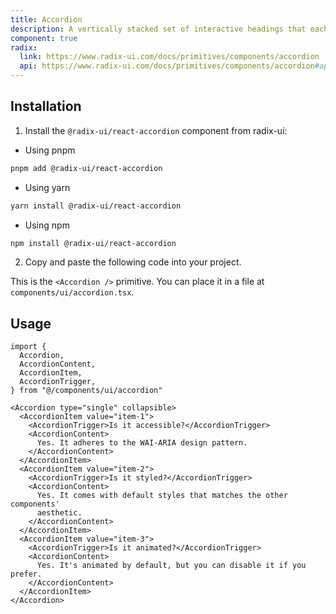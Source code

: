 ```yaml
---
title: Accordion
description: A vertically stacked set of interactive headings that each reveal an associated section of content.
component: true
radix:
  link: https://www.radix-ui.com/docs/primitives/components/accordion
  api: https://www.radix-ui.com/docs/primitives/components/accordion#api-reference
---
```


<ComponentExample src="/components/examples/accordion/demo.tsx">
  <AccordionDemo />
</ComponentExample>

## Installation

1. Install the `@radix-ui/react-accordion` component from radix-ui:

- Using pnpm

```bash
pnpm add @radix-ui/react-accordion
```

- Using yarn

```bash
yarn install @radix-ui/react-accordion
```

- Using npm

```bash
npm install @radix-ui/react-accordion
```

2. Copy and paste the following code into your project.

<ComponentSource src="/components/ui/accordion.tsx" />

<Callout>

This is the `<Accordion />` primitive. You can place it in a file at `components/ui/accordion.tsx`.

</Callout>

## Usage

```tsx
import {
  Accordion,
  AccordionContent,
  AccordionItem,
  AccordionTrigger,
} from "@/components/ui/accordion"
```

```tsx
<Accordion type="single" collapsible>
  <AccordionItem value="item-1">
    <AccordionTrigger>Is it accessible?</AccordionTrigger>
    <AccordionContent>
      Yes. It adheres to the WAI-ARIA design pattern.
    </AccordionContent>
  </AccordionItem>
  <AccordionItem value="item-2">
    <AccordionTrigger>Is it styled?</AccordionTrigger>
    <AccordionContent>
      Yes. It comes with default styles that matches the other components'
      aesthetic.
    </AccordionContent>
  </AccordionItem>
  <AccordionItem value="item-3">
    <AccordionTrigger>Is it animated?</AccordionTrigger>
    <AccordionContent>
      Yes. It's animated by default, but you can disable it if you prefer.
    </AccordionContent>
  </AccordionItem>
</Accordion>
```
